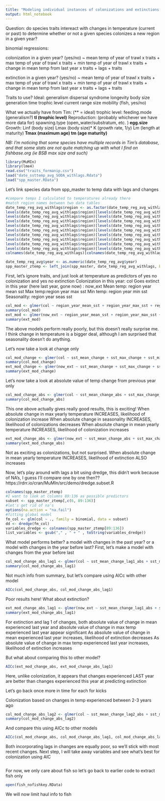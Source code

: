 ```yaml
---
title: "Modeling individual instances of colonizations and extinctions usings traits"
output: html_notebook
---
```

Question: do species traits intereact with changes in temperature (current or past) to determine whether or not a given species colonizes a new region in a given year?

binomial regressions:

colonization in a given year? (yes/no) ~ mean temp of year of trawl x traits + max temp of year of trawl x traits + min temp of year of trawl x traits + change in mean temp from last year x traits + lags + traits

extinction in a given year? (yes/no) ~ mean temp of year of trawl x traits + max temp of year of trawl x traits + min temp of year of trawl x traits + change in mean temp from last year x traits + lags + traits

Traits to use?
  Ideal:
  generalism
  dispersal syndrome
  longevity
  body size
  generation time
  trophic level
  current range size
  mobility (fish, yes/no)

What we actually have from Tim: (** = ideal)
  trophic level:
    feeding.mode (generalism?)**
    tl (trophic level)**
  Reproduction: (probably whichever we have more data for)
    spawning.type (open_water/substratum, etc. )**
    egg.size**
  Growth:
    Linf (body size)
    Lmax (body size)*
    K (growth rate, 1/y)
    Lm (length at maturity)**
    Tmax (maximum age)
    tm (age maturity)**

*NB: I'm noticing that some species have multiple records in Tim's database, and that some stats are not quite matching up with what I find on fishbase.org (ie BSB max size and such)*

```r
library(MuMIn)
library(lme4)
read.csv("traits_formanip.csv")
load("date_ssttemp_avg_SODA_withlags.Rdata")
load("spp_master.RData")

```
Let's link species data from spp_master to temp data with lags and changes
```r
#compare temps I calculated to temperatures already there
#match region names between two data tables
date_temp_reg_avg_withlags$region <- as.factor(date_temp_reg_avg_withlags$region)
levels(date_temp_reg_avg_withlags$region)[levels(date_temp_reg_avg_withlags$region)=="AFSC_Aleutians"] <- "ai"
levels(date_temp_reg_avg_withlags$region)[levels(date_temp_reg_avg_withlags$region)=="AFSC_EBS"] <- "ebs"
levels(date_temp_reg_avg_withlags$region)[levels(date_temp_reg_avg_withlags$region)=="AFSC_GOA"] <- "goa"
levels(date_temp_reg_avg_withlags$region)[levels(date_temp_reg_avg_withlags$region)=="AFSC_WCTri"] <- "wctri"
levels(date_temp_reg_avg_withlags$region)[levels(date_temp_reg_avg_withlags$region)=="DFO_Newfoundland"] <- "newf"
levels(date_temp_reg_avg_withlags$region)[levels(date_temp_reg_avg_withlags$region)=="DFO_ScotianShelf"] <- "shelf"
levels(date_temp_reg_avg_withlags$region)[levels(date_temp_reg_avg_withlags$region)=="NEFSC_NEUS"] <- "neus"
levels(date_temp_reg_avg_withlags$region)[levels(date_temp_reg_avg_withlags$region)=="SCDNR_SEUS"] <- "se"
levels(date_temp_reg_avg_withlags$region)[levels(date_temp_reg_avg_withlags$region)=="SEFSC_GOMex"] <- "gmex"
colnames(date_temp_reg_avg_withlags)[colnames(date_temp_reg_avg_withlags) == "region"] <- "reg"

date_temp_reg_avg$year <- as.numeric(date_temp_reg_avg$year)
spp_master_ztemp <- left_join(spp_master, date_temp_reg_avg_withlags, by = c("reg", "year"))
```
First, let's ignore traits, and just look at temperature as predictors of yes no colonization and yes no extinction
Colonization in this year: col
Goes extinct in this year (here last year, gone now) : now_ext
Mean temp: region year mean sst
Max temp:region year max sst
Min temp: region year min sst
Seasonality: region year seas sst
```r
col_mod <- glmer(col ~ region_year_mean_sst + region_year_max_sst + region_year_min_sst + region_year_seas_sst + (1|reg) + (1|year), data = spp_master_ztemp, family = binomial)
summary(col_mod)
ext_mod <- glmer(now_ext ~ region_year_mean_sst + region_year_max_sst + region_year_min_sst + region_year_seas_sst + (1|reg) + (1|year), data = spp_master_ztemp, family = binomial)
summary(ext_mod)
```
The above models perform really poorly, but this doesn't really surprise me. I think change in temperature is a bigger deal, although I am surprised that seasonality doesn't do anything. 

Let's now take a look at change only 

```r
col_mod_change <- glmer(col ~ sst_mean_change + sst_max_change + sst_min_change + sst_seas_change + (1|reg) + (1|year), data = spp_master_ztemp, family = binomial)
summary(col_mod_change)
ext_mod_change <- glmer(now_ext ~ sst_mean_change + sst_max_change + sst_min_change + sst_seas_change + (1|reg) + (1|year), data = spp_master_ztemp, family = binomial)
summary(ext_mod_change)
```

Let's now take a look at absolute value of temp change from previous year only
```r
col_mod_change_abs <- glmer(col ~ sst_mean_change_abs + sst_max_change_abs + sst_min_change_abs + sst_seas_change_abs + (1|reg) + (1|year), data = spp_master_ztemp, family = binomial)
summary(col_mod_change_abs)
```
This one above actually gives really good results, this is exciting!
When absolute change in max yearly temperature INCREASES, likelihood of colonization increase
When absolute change in seasonality INCREASES, likelihood of colonizations decreases
When absolute change in mean yearly temperature INCREASES, likelihood of colonization increases

```r
ext_mod_change_abs <- glmer(now_ext ~ sst_mean_change_abs + sst_max_change_abs + sst_min_change_abs + sst_seas_change_abs + (1|reg) + (1|year), data = spp_master_ztemp, family = binomial)
summary(ext_mod_change_abs)
```
Not as exciting as colonizations, but not surprised.
When absolute change in mean yearly temperature INCREASES, likelihood of extinction ALSO increases

Now, let's play around with lags a bit using dredge, this didn't work because of NA's, I guess I'll compare one by one then??
https://rdrr.io/cran/MuMIn/src/demo/dredge.subset.R
```r
colnames(spp_master_ztemp)
#I want to look at columns 89:136 as possible predictors
subset <- spp_master_ztemp[,c(6, 89:136)]
#let's get rid of na's
options(na.action = "na.fail")
#fitting global model
fm_col <- glm(col ~ ., family = binomial, data = subset)
dd <- dredge(fm_col)
variables_dredge <- colnames(spp_master_ztemp[89:136])
list_variables <- gsub("," , " + " , toString(variables_dredge))
```
What model performs better? a model with changes in the past year? or a model with changes in the year before last?
First, let's make a model with changes from the year before last
```r
col_mod_change_abs_lag1 <- glmer(col ~ sst_mean_change_lag1_abs + sst_max_change_lag1_abs + sst_min_change_lag1_abs + sst_seas_change_lag1_abs + (1|reg) + (1|year), data = spp_master_ztemp, family = binomial)
summary(col_mod_change_abs_lag1)
```
Not much info from summary, but let's compare using AICc with other model
```r
AICc(col_mod_change_abs, col_mod_change_abs_lag1)
```

Poor results here! What about extinction?
```r
ext_mod_change_abs_lag1 <- glmer(now_ext ~ sst_mean_change_lag1_abs + sst_max_change_lag1_abs + sst_min_change_lag1_abs + sst_seas_change_lag1_abs + (1|reg) + (1|year), data = spp_master_ztemp, family = binomial)
summary(ext_mod_change_abs_lag1)
```
For extinction and lag 1 of changes, both absolute value of change in mean experienced last year and absolute value of change in max temp experienced last year appear significant
As absolute value of change in mean experienced last year increases, likelihood of extinction decreases
As absolute value of change in max temp experienced last year increases, likelihood of extinction increases

But what about comparing this to other model?
```r
AICc(ext_mod_change_abs, ext_mod_change_abs_lag1)
```
Here, unlike colonization, it appears that changes experienced LAST year are better than changes experienced this year at predicting extinction

Let's go back once more in time for each for kicks

Colonization based on changes in temp experienced between 2-3 years ago
```r
col_mod_change_abs_lag2 <- glmer(col ~ sst_mean_change_lag2_abs + sst_max_change_lag2_abs + sst_min_change_lag2_abs + sst_seas_change_lag2_abs + (1|reg) + (1|year), data = spp_master_ztemp, family = binomial)
summary(col_mod_change_abs_lag2)
```
And compare this using AICc to other models
```r
AICc(col_mod_change_abs, col_mod_change_abs_lag1, col_mod_change_abs_lag2)
```
Both incorporating lags in changes are equally poor, so we'll stick with most recent changes. Next step, I will take away variables and see what's best for colonization using AIC
```r

```



For now, we only care about fish so let's go back to earlier code to extract fish only

```r
open(fish_nofishkey.RData)
```

We will now limit haul info to fish

```r

```

